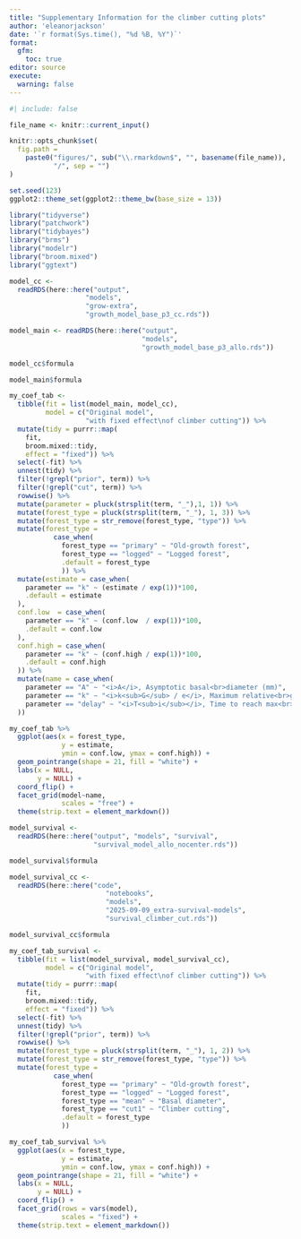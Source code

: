 ```yaml
---
title: "Supplementary Information for the climber cutting plots"
author: 'eleanorjackson'
date: '`r format(Sys.time(), "%d %B, %Y")`' 
format: 
  gfm:
    toc: true
editor: source
execute:
  warning: false
---
```


```r
#| include: false

file_name <- knitr::current_input()

knitr::opts_chunk$set(
  fig.path =
    paste0("figures/", sub("\\.rmarkdown$", "", basename(file_name)), 
           "/", sep = "")
)

set.seed(123)
ggplot2::theme_set(ggplot2::theme_bw(base_size = 13))
```

```r
library("tidyverse")
library("patchwork")
library("tidybayes")
library("brms")
library("modelr")
library("broom.mixed")
library("ggtext")
```

```r
model_cc <- 
  readRDS(here::here("output", 
                   "models", 
                   "grow-extra",
                   "growth_model_base_p3_cc.rds"))

model_main <- readRDS(here::here("output",
                                 "models",
                                 "growth_model_base_p3_allo.rds"))
```

```r
model_cc$formula
```

```r
model_main$formula
```

```r
my_coef_tab <- 
  tibble(fit = list(model_main, model_cc),
         model = c("Original model", 
                   "with fixed effect\nof climber cutting")) %>%
  mutate(tidy = purrr::map(
    fit,
    broom.mixed::tidy,
    effect = "fixed")) %>% 
  select(-fit) %>% 
  unnest(tidy) %>% 
  filter(!grepl("prior", term)) %>% 
  filter(!grepl("cut", term)) %>% 
  rowwise() %>% 
  mutate(parameter = pluck(strsplit(term, "_"),1, 1)) %>% 
  mutate(forest_type = pluck(strsplit(term, "_"), 1, 3)) %>%
  mutate(forest_type = str_remove(forest_type, "type")) %>%
  mutate(forest_type =
           case_when(
             forest_type == "primary" ~ "Old-growth forest",
             forest_type == "logged" ~ "Logged forest",
             .default = forest_type
             )) %>% 
  mutate(estimate = case_when(
    parameter == "k" ~ (estimate / exp(1))*100,
    .default = estimate
  ),
  conf.low  = case_when(
    parameter == "k" ~ (conf.low  / exp(1))*100,
    .default = conf.low 
  ),
  conf.high = case_when(
    parameter == "k" ~ (conf.high / exp(1))*100,
    .default = conf.high
  )) %>%
  mutate(name = case_when(
    parameter == "A" ~ "<i>A</i>, Asymptotic basal<br>diameter (mm)",
    parameter == "k" ~ "<i>k<sub>G</sub> / e</i>, Maximum relative<br>growth rate (% year<sup>-1</sup>)",
    parameter == "delay" ~ "<i>T<sub>i</sub></i>, Time to reach max<br>growth rate (years)"
  ))
```

```r
my_coef_tab %>% 
  ggplot(aes(x = forest_type, 
             y = estimate, 
             ymin = conf.low, ymax = conf.high)) +
  geom_pointrange(shape = 21, fill = "white") +
  labs(x = NULL,
       y = NULL) +
  coord_flip() +
  facet_grid(model~name, 
             scales = "free") +
  theme(strip.text = element_markdown())
```

```r
model_survival <-
  readRDS(here::here("output", "models", "survival",
                     "survival_model_allo_nocenter.rds"))
```

```r
model_survival$formula
```

```r
model_survival_cc <-
  readRDS(here::here("code",
                        "notebooks",
                        "models",
                        "2025-09-09_extra-survival-models",
                        "survival_climber_cut.rds"))
```

```r
model_survival_cc$formula
```

```r
my_coef_tab_survival <- 
  tibble(fit = list(model_survival, model_survival_cc),
         model = c("Original model", 
                   "with fixed effect\nof climber cutting")) %>%
  mutate(tidy = purrr::map(
    fit,
    broom.mixed::tidy,
    effect = "fixed")) %>% 
  select(-fit) %>% 
  unnest(tidy) %>% 
  filter(!grepl("prior", term)) %>% 
  rowwise() %>% 
  mutate(forest_type = pluck(strsplit(term, "_"), 1, 2)) %>%
  mutate(forest_type = str_remove(forest_type, "type")) %>% 
  mutate(forest_type =
           case_when(
             forest_type == "primary" ~ "Old-growth forest",
             forest_type == "logged" ~ "Logged forest",
             forest_type == "mean" ~ "Basal diameter",
             forest_type == "cut1" ~ "Climber cutting",
             .default = forest_type
             )) 
```

```r
my_coef_tab_survival %>% 
  ggplot(aes(x = forest_type, 
             y = estimate, 
             ymin = conf.low, ymax = conf.high)) +
  geom_pointrange(shape = 21, fill = "white") +
  labs(x = NULL,
       y = NULL) +
  coord_flip() +
  facet_grid(rows = vars(model), 
             scales = "fixed") +
  theme(strip.text = element_markdown())
```

